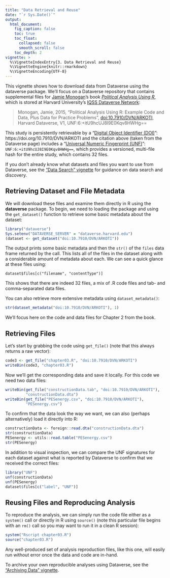 ```yaml
---
title: "Data Retrieval and Reuse"
date: "`r Sys.Date()`"
output:
  html_document:
    fig_caption: false
    toc: true
    toc_float:
      collapsed: false
      smooth_scroll: false
    toc_depth: 2
vignette: >
  %\VignetteIndexEntry{3. Data Retrieval and Reuse}
  %\VignetteEngine{knitr::rmarkdown}
  %\VignetteEncoding{UTF-8}
---
```


This vignette shows how to download data from Dataverse using the dataverse package. We'll focus on a Dataverse repository that contains supplemental files for [Jamie Monogan](http://spia.uga.edu/faculty-member/jamie-monogan/)'s book [*Political Analysis Using R*](http://www.springer.com/gb/book/9783319234458), which is stored at Harvard University's [IQSS Dataverse Network](https://dataverse.harvard.edu/):

> Monogan, Jamie, 2015, "Political Analysis Using R: Example Code and Data, Plus Data for Practice Problems", [doi:10.7910/DVN/ARKOTI](https://doi.org/10.7910/DVN/ARKOTI), Harvard Dataverse, V1, UNF:6:+itU9hcUJ8I9E0Kqv8HWHg==

This study is persistently retrievable by a "[Digital Object Identifier (DOI)](https://www.doi.org/)": https://doi.org/10.7910/DVN/ARKOTI and the citation above (taken from the Dataverse page) includes a "[Universal Numeric Fingerprint (UNF)](http://guides.dataverse.org/en/latest/developers/unf/index.html)": `UNF:6:+itU9hcUJ8I9E0Kqv8HWHg==`, which provides a versioned, multi-file hash for the entire study, which contains 32 files.

If you don't already know what datasets and files you want to use from Dataverse, see the ["Data Search" vignette](B-search.html) for guidance on data search and discovery.

## Retrieving Dataset and File Metadata

We will download these files and examine them directly in R using the **dataverse** package. To begin, we need to loading the package and using the `get_dataset()` function to retrieve some basic metadata about the dataset:

```r
library("dataverse")
Sys.setenv("DATAVERSE_SERVER" = "dataverse.harvard.edu")
(dataset <- get_dataset("doi:10.7910/DVN/ARKOTI"))
```

The output prints some basic metadata and then the `str()` of the `files` data frame returned by the call. This lists all of the files in the dataset along with a considerable amount of metadata about each. We can see a quick glance at these files using:

```
dataset$files[c("filename", "contentType")]
```

This shows that there are indeed 32 files, a mix of .R code files and tab- and comma-separated data files. 


You can also retrieve more extensive metadata using `dataset_metadata()`:

```r
str(dataset_metadata("doi:10.7910/DVN/ARKOTI"), 1)
```

We'll focus here on the code and data files for Chapter 2 from the book.

## Retrieving Files

Let's start by grabbing the code using `get_file()` (note that this always returns a raw vector):

```r
code3 <- get_file("chapter03.R", "doi:10.7910/DVN/ARKOTI")
writeBin(code3, "chapter03.R")
```

Now we'll get the corresponding data and save it locally. For this code we need two data files:

```r
writeBin(get_file("constructionData.tab", "doi:10.7910/DVN/ARKOTI"), 
         "constructionData.dta")
writeBin(get_file("PESenergy.csv", "doi:10.7910/DVN/ARKOTI"), 
         "PESenergy.csv")
```

To confirm that the data look the way we want, we can also (perhaps alternatively) load it directly into R:

```r
constructionData <- foreign::read.dta("constructionData.dta")
str(constructionData)
PESenergy <- utils::read.table("PESenergy.csv")
str(PESenergy)
```

In addition to visual inspection, we can compare the UNF signatures for each dataset against what is reported by Dataverse to confirm that we received the correct files:

```r
library("UNF")
unf(constructionData)
unf(PESenergy)
dataset$files[c("label", "UNF")]
```

## Reusing Files and Reproducing Analysis

To reproduce the analysis, we can simply run the code file either as a `system()` call or directly in R using `source()` (note this particular file begins with an `rm()` call so you may want to run it in a clean R session):

```R
system("Rscript chapter03.R")
source("chapter03.R")
```

Any well-produced set of analysis reproduction files, like this one, will easily run without error once the data and code are in-hand.

To archive your own reproducible analyses using Dataverse, see the ["Archiving Data" vignette](D-archiving.html).
